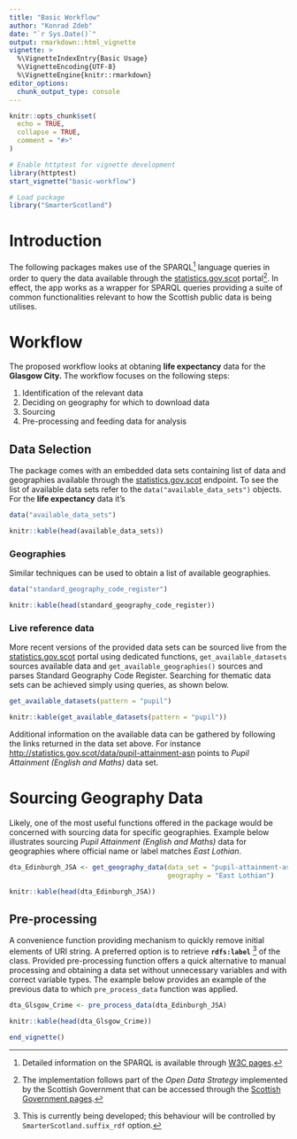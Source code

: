 ```yaml
---
title: "Basic Workflow"
author: "Konrad Zdeb"
date: "`r Sys.Date()`"
output: rmarkdown::html_vignette
vignette: >
  %\VignetteIndexEntry{Basic Usage}
  %\VignetteEncoding{UTF-8}
  %\VignetteEngine{knitr::rmarkdown}
editor_options: 
  chunk_output_type: console
---
```


```r
knitr::opts_chunk$set(
  echo = TRUE,
  collapse = TRUE,
  comment = "#>"
)

# Enable httptest for vignette development
library(httptest)
start_vignette("basic-workflow")

# Load package
library("SmarterScotland")
```

# Introduction

The following packages makes use of the SPARQL[^1] language queries in order to query the data available through the [statistics.gov.scot](http://statistics.gov.scot) portal[^2]. In effect, the app works as a wrapper for SPARQL queries providing a suite of common functionalities relevant to how the Scottish public data is being utilises.

# Workflow

The proposed workflow looks at obtaning **life expectancy** data for the **Glasgow City.** The workflow focuses on the following steps:

1. Identification of the relevant data
2. Deciding on geography for which to download data
3. Sourcing
4. Pre-processing and feeding data for analysis

## Data Selection

The package comes with an embedded data sets containing list of data and geographies available through the [statistics.gov.scot](http://statistics.gov.scot) endpoint. To see the list of available data sets refer to the `data("available_data_sets")` objects. For the **life expectancy** data it's 

```r
data("available_data_sets")
```
```r
knitr::kable(head(available_data_sets))
```



### Geographies

Similar techniques can be used to obtain a list of available geographies.

```r
data("standard_geography_code_register")
```
```r
knitr::kable(head(standard_geography_code_register))
```

### Live reference data

More recent versions of the provided data sets can be sourced live from the [statistics.gov.scot](http://statistics.gov.scot) portal using dedicated functions, `get_available_datasets` sources available data and `get_available_geographies()` sources and parses Standard Geography Code Register. Searching for thematic data sets can be achieved simply using queries, as shown below. 

```r
get_available_datasets(pattern = "pupil")
```
```r
knitr::kable(get_available_datasets(pattern = "pupil"))
```

Additional information on the available data can be gathered by following the links returned in the data set above. For instance [http://statistics.gov.scot/data/pupil-attainment-asn](http://statistics.gov.scot/data/pupil-attainment-asn) points to *Pupil Attainment (English and Maths)* data set.

# Sourcing Geography Data

Likely, one of the most useful functions offered in the package would be concerned with sourcing data for specific geographies. Example below illustrates sourcing *Pupil Attainment (English and Maths)* data for geographies where official name or label matches *East Lothian*. 

```r
dta_Edinburgh_JSA <- get_geography_data(data_set = "pupil-attainment-asn",
                                        geography = "East Lothian")
```
```r
knitr::kable(head(dta_Edinburgh_JSA))
```

## Pre-processing

A convenience function providing mechanism to quickly remove initial elements of URI string. A preferred option is to retrieve **`rdfs:label`** [^3] of the class. Provided pre-processing function offers a quick alternative to manual processing and obtaining a data set without unnecessary variables and with correct variable types. The example below provides an example of the previous data to which `pre_process_data` function was applied.

```r
dta_Glsgow_Crime <- pre_process_data(dta_Edinburgh_JSA)
```
```r
knitr::kable(head(dta_Glsgow_Crime))
```


```r
end_vignette()
```

[^1]: Detailed information on the SPARQL is available through [W3C pages](https://www.w3.org/TR/rdf-sparql-query/).
[^2]: The implementation follows part of the *Open Data Strategy* implemented by the Scottish Government that can be accessed through the [Scottish Government pages](http://www.gov.scot/Topics/Economy/digital/digitalservices/datamanagement/OpenData).
[^3]: This is currently being developed; this behaviour will be controlled by `SmarterScotland.suffix_rdf` option.